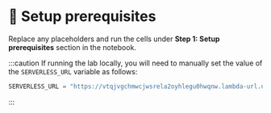 # 👐 Setup prerequisites

Replace any placeholders and run the cells under **Step 1: Setup prerequisites** section in the notebook.

:::caution
If running the lab locally, you will need to manually set the value of the `SERVERLESS_URL` variable as follows:

```python
SERVERLESS_URL = "https://vtqjvgchmwcjwsrela2oyhlegu0hwqnw.lambda-url.us-west-2.on.aws/"
```
:::